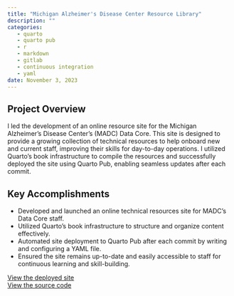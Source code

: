 ```yaml
---
title: "Michigan Alzheimer's Disease Center Resource Library"
description: ""
categories: 
   - quarto
   - quarto pub
   - r
   - markdown
   - gitlab
   - continuous integration
   - yaml
date: November 3, 2023
---
```


## Project Overview
I led the development of an online resource site for the Michigan Alzheimer's Disease Center's (MADC) Data Core. This site is designed to provide a growing collection of technical resources to help onboard new and current staff, improving their skills for day-to-day operations. I utilized Quarto's book infrastructure to compile the resources and successfully deployed the site using Quarto Pub, enabling seamless updates after each commit.

## Key Accomplishments
- Developed and launched an online technical resources site for MADC's Data Core staff.
- Utilized Quarto’s book infrastructure to structure and organize content effectively.
- Automated site deployment to Quarto Pub after each commit by writing and configuring a YAML file.
- Ensured the site remains up-to-date and easily accessible to staff for continuous learning and skill-building.

[<i class="bi bi-link-45deg"></i> View the deployed site](https://mleighc.quarto.pub/madc-learning-resource-library/)    
[<i class="bi bi-github"></i> View the source code](https://github.com/mleighc/madc-resource-library)    